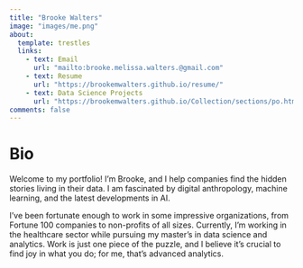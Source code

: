 ```yaml
---
title: "Brooke Walters"
image: "images/me.png"
about:
  template: trestles
  links:
    - text: Email
      url: "mailto:brooke.melissa.walters.@gmail.com"
    - text: Resume
      url: "https://brookemwalters.github.io/resume/"
    - text: Data Science Projects
      url: "https://brookemwalters.github.io/Collection/sections/po.html"
comments: false
---
```


# Bio

Welcome to my portfolio! I'm Brooke, and I help companies find the hidden stories living in their data. I am fascinated by digital anthropology, machine learning, and the latest developments in AI.

I've been fortunate enough to work in some impressive organizations, from Fortune 100 companies to non-profits of all sizes. Currently, I'm working in the healthcare sector while pursuing my master's in data science and analytics. Work is just one piece of the puzzle, and I believe it's crucial to find joy in what you do; for me, that's advanced analytics.

